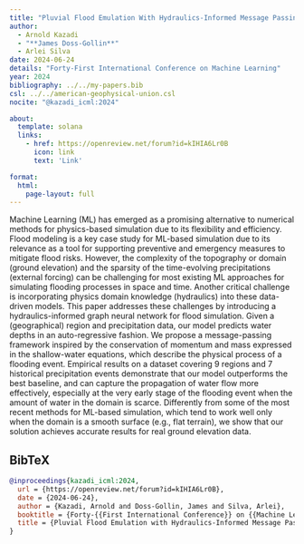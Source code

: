 ```yaml
---
title: "Pluvial Flood Emulation With Hydraulics-Informed Message Passing"
author:
  - Arnold Kazadi
  - "**James Doss-Gollin**"
  - Arlei Silva
date: 2024-06-24
details: "Forty-First International Conference on Machine Learning"
year: 2024
bibliography: ../../my-papers.bib
csl: ../../american-geophysical-union.csl
nocite: "@kazadi_icml:2024"

about:
  template: solana
  links:
    - href: https://openreview.net/forum?id=kIHIA6Lr0B
      icon: link
      text: 'Link'

format:
  html:
    page-layout: full
---
```


Machine Learning (ML) has emerged as a promising alternative to numerical methods for physics-based simulation due to its flexibility and efficiency. Flood modeling is a key case study for ML-based simulation due to its relevance as a tool for supporting preventive and emergency measures to mitigate flood risks. However, the complexity of the topography or domain (ground elevation) and the sparsity of the time-evolving precipitations (external forcing) can be challenging for most existing ML approaches for simulating flooding processes in space and time. Another critical challenge is incorporating physics domain knowledge (hydraulics) into these data-driven models. This paper addresses these challenges by introducing a hydraulics-informed graph neural network for flood simulation. Given a (geographical) region and precipitation data, our model predicts water depths in an auto-regressive fashion. We propose a message-passing framework inspired by the conservation of momentum and mass expressed in the shallow-water equations, which describe the physical process of a flooding event. Empirical results on a dataset covering 9 regions and 7 historical precipitation events demonstrate that our model outperforms the best baseline, and can capture the propagation of water flow more effectively, especially at the very early stage of the flooding event when the amount of water in the domain is scarce. Differently from some of the most recent methods for ML-based simulation, which tend to work well only when the domain is a smooth surface (e.g., flat terrain), we show that our solution achieves accurate results for real ground elevation data.

## BibTeX

```bibtex
@inproceedings{kazadi_icml:2024,
  url = {https://openreview.net/forum?id=kIHIA6Lr0B},
  date = {2024-06-24},
  author = {Kazadi, Arnold and Doss-Gollin, James and Silva, Arlei},
  booktitle = {Forty-{{First International Conference}} on {{Machine Learning}}},
  title = {Pluvial Flood Emulation with Hydraulics-Informed Message Passing},
}
```
